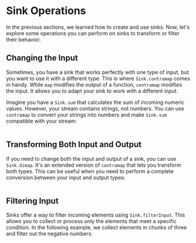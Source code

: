 # Sink Operations

In the previous sections, we learned how to create and use sinks. Now, let's explore some operations you can perform on sinks to transform or filter their behavior.

## Changing the Input

Sometimes, you have a sink that works perfectly with one type of input, but you want to use it with a different type. This is where `Sink.contramap` comes in handy. While `map` modifies the output of a function, `contramap` modifies the input. It allows you to adapt your sink to work with a different input.

Imagine you have a `Sink.sum` that calculates the sum of incoming numeric values. However, your stream contains strings, not numbers. You can use `contramap` to convert your strings into numbers and make `Sink.sum` compatible with your stream:

```ts file=<rootDir>/src/streaming/sink/operations/contramap.ts

```

## Transforming Both Input and Output

If you need to change both the input and output of a sink, you can use `Sink.dimap`. It's an extended version of `contramap` that lets you transform both types. This can be useful when you need to perform a complete conversion between your input and output types:

```ts file=<rootDir>/src/streaming/sink/operations/dimap.ts

```

## Filtering Input

Sinks offer a way to filter incoming elements using `Sink.filterInput`. This allows you to collect or process only the elements that meet a specific condition. In the following example, we collect elements in chunks of three and filter out the negative numbers:

```ts file=<rootDir>/src/streaming/sink/operations/filterInput.ts

```
